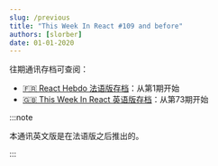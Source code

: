 ```yaml
---
slug: /previous
title: "This Week In React #109 and before"
authors: [slorber]
date: 01-01-2020
---
```


往期通讯存档可查阅：

- [🇫🇷 React Hebdo 法语版存档](https://thisweekinreact.com/fr/archive)：从第1期开始
- [🇬🇧 This Week In React 英语版存档](https://thisweekinreact.com/archive)：从第73期开始

:::note

本通讯英文版是在法语版之后推出的。

:::
